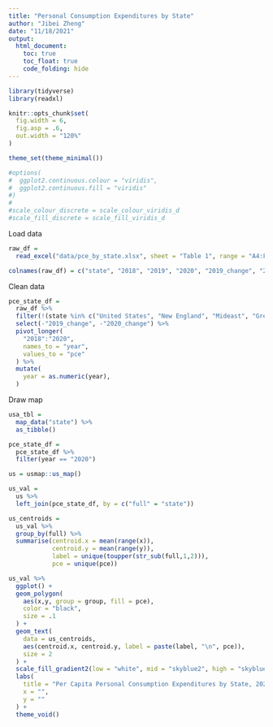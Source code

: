 ```yaml
---
title: "Personal Consumption Expenditures by State"
author: "Jibei Zheng"
date: "11/18/2021"
output: 
  html_document:
    toc: true
    toc_float: true
    code_folding: hide
---
```


```r
library(tidyverse)
library(readxl)

knitr::opts_chunk$set(
  fig.width = 6,
  fig.asp = .6,
  out.width = "120%"
)

theme_set(theme_minimal())

#options(
#  ggplot2.continuous.colour = "viridis",
#  ggplot2.continuous.fill = "viridis"
#)
#
#scale_colour_discrete = scale_colour_viridis_d
#scale_fill_discrete = scale_fill_viridis_d
```

Load data

```r
raw_df = 
  read_excel("data/pce_by_state.xlsx", sheet = "Table 1", range = "A4:F63", col_names = FALSE)

colnames(raw_df) = c("state", "2018", "2019", "2020", "2019_change", "2020_change")
```

Clean data

```r
pce_state_df = 
  raw_df %>% 
  filter(!(state %in% c("United States", "New England", "Mideast", "Great Lakes", "Plains", "Southeast", "Southwest", "Rocky Mountain", "Far West"))) %>% 
  select(-"2019_change", -"2020_change") %>% 
  pivot_longer(
    "2018":"2020",
    names_to = "year",
    values_to = "pce"
  ) %>% 
  mutate(
    year = as.numeric(year),
  )
```

Draw map

```r
usa_tbl = 
  map_data("state") %>% 
  as_tibble()

pce_state_df =
  pce_state_df %>% 
  filter(year == "2020")
```

```r
us = usmap::us_map()

us_val =
  us %>% 
  left_join(pce_state_df, by = c("full" = "state"))

us_centroids = 
  us_val %>% 
  group_by(full) %>% 
  summarise(centroid.x = mean(range(x)), 
            centroid.y = mean(range(y)),
            label = unique(toupper(str_sub(full,1,2))),
            pce = unique(pce))

us_val %>% 
  ggplot() +
  geom_polygon(
    aes(x,y, group = group, fill = pce), 
    color = "black",
    size = .1
  ) +
  geom_text(
    data = us_centroids, 
    aes(centroid.x, centroid.y, label = paste(label, "\n", pce)),
    size = 2
  ) +
  scale_fill_gradient2(low = "white", mid = "skyblue2", high = "skyblue4", midpoint = 800000) +
  labs(
    title = "Per Capita Personal Consumption Expenditures by State, 2020",
    x = "",
    y = ""
  ) +
  theme_void()
```

